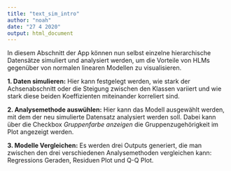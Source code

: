 ```yaml
---
title: "text_sim_intro"
author: "noah"
date: "27 4 2020"
output: html_document
---
```


In diesem Abschnitt der App können nun selbst einzelne hierarchische Datensätze simuliert und analysiert werden, um die Vorteile von HLMs gegenüber von normalen linearen Modellen zu visualisieren.


**1. Daten simulieren:** Hier kann festgelegt werden, wie stark der Achsenabschnitt oder die Steigung zwischen den Klassen variiert und wie stark diese beiden Koeffizienten miteinander korreliert sind.

**2. Analysemethode auswühlen:** Hier kann das Modell ausgewählt werden, mit dem der neu simulierte Datensatz analysiert werden soll. Dabei kann über die Checkbox *Gruppenfarbe anzeigen* die Gruppenzugehörigkeit im Plot angezeigt werden.

**3. Modelle Vergleichen:** Es werden drei Outputs generiert, die man zwischen den drei verschiedenen Analysemethoden vergleichen kann: Regressions Geraden, Residuen Plot und Q-Q Plot. 